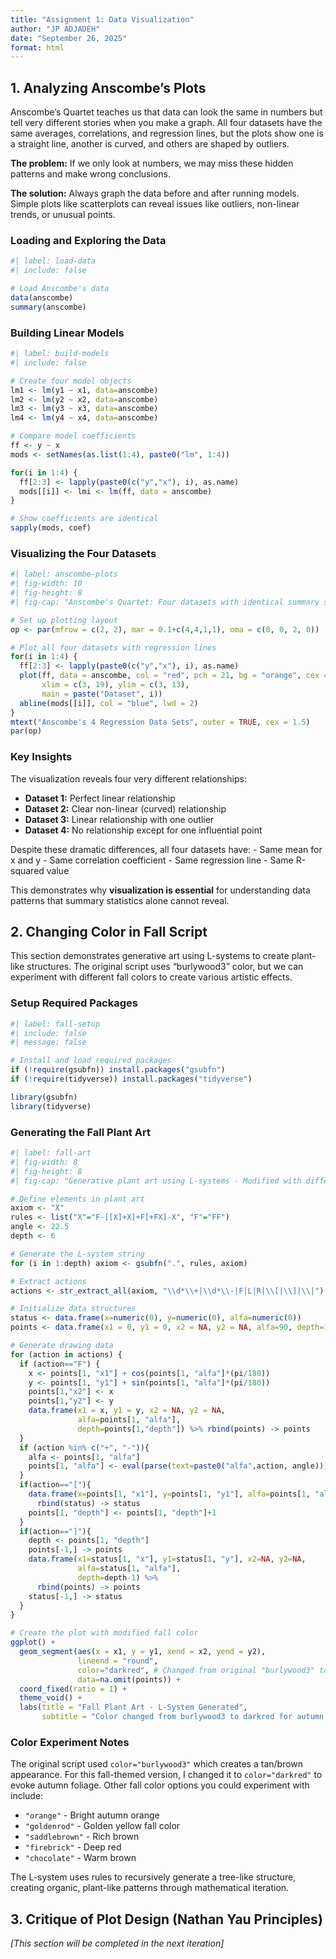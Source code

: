 ```yaml
---
title: "Assignment 1: Data Visualization"
author: "JP ADJADEH"
date: "September 26, 2025"
format: html
---
```


## 1. Analyzing Anscombe's Plots

Anscombe's Quartet teaches us that data can look the same in numbers but tell very different stories when you make a graph. All four datasets have the same averages, correlations, and regression lines, but the plots show one is a straight line, another is curved, and others are shaped by outliers. 

**The problem:** If we only look at numbers, we may miss these hidden patterns and make wrong conclusions. 

**The solution:** Always graph the data before and after running models. Simple plots like scatterplots can reveal issues like outliers, non-linear trends, or unusual points.

### Loading and Exploring the Data

```r
#| label: load-data
#| include: false

# Load Anscombe's data
data(anscombe)
summary(anscombe)
```

### Building Linear Models

```r
#| label: build-models
#| include: false

# Create four model objects
lm1 <- lm(y1 ~ x1, data=anscombe)
lm2 <- lm(y2 ~ x2, data=anscombe)
lm3 <- lm(y3 ~ x3, data=anscombe)
lm4 <- lm(y4 ~ x4, data=anscombe)

# Compare model coefficients
ff <- y ~ x
mods <- setNames(as.list(1:4), paste0("lm", 1:4))

for(i in 1:4) {
  ff[2:3] <- lapply(paste0(c("y","x"), i), as.name)
  mods[[i]] <- lmi <- lm(ff, data = anscombe)
}

# Show coefficients are identical
sapply(mods, coef)
```

### Visualizing the Four Datasets

```r
#| label: anscombe-plots
#| fig-width: 10
#| fig-height: 8
#| fig-cap: "Anscombe's Quartet: Four datasets with identical summary statistics but very different patterns"

# Set up plotting layout
op <- par(mfrow = c(2, 2), mar = 0.1+c(4,4,1,1), oma = c(0, 0, 2, 0))

# Plot all four datasets with regression lines
for(i in 1:4) {
  ff[2:3] <- lapply(paste0(c("y","x"), i), as.name)
  plot(ff, data = anscombe, col = "red", pch = 21, bg = "orange", cex = 1.2,
       xlim = c(3, 19), ylim = c(3, 13),
       main = paste("Dataset", i))
  abline(mods[[i]], col = "blue", lwd = 2)
}
mtext("Anscombe's 4 Regression Data Sets", outer = TRUE, cex = 1.5)
par(op)
```

### Key Insights

The visualization reveals four very different relationships:

- **Dataset 1:** Perfect linear relationship
- **Dataset 2:** Clear non-linear (curved) relationship  
- **Dataset 3:** Linear relationship with one outlier
- **Dataset 4:** No relationship except for one influential point

Despite these dramatic differences, all four datasets have:
- Same mean for x and y
- Same correlation coefficient
- Same regression line
- Same R-squared value

This demonstrates why **visualization is essential** for understanding data patterns that summary statistics alone cannot reveal.

## 2. Changing Color in Fall Script

This section demonstrates generative art using L-systems to create plant-like structures. The original script uses "burlywood3" color, but we can experiment with different fall colors to create various artistic effects.

### Setup Required Packages

```r
#| label: fall-setup
#| include: false
#| message: false

# Install and load required packages
if (!require(gsubfn)) install.packages("gsubfn")
if (!require(tidyverse)) install.packages("tidyverse")

library(gsubfn)
library(tidyverse)
```

### Generating the Fall Plant Art

```r
#| label: fall-art
#| fig-width: 8
#| fig-height: 8
#| fig-cap: "Generative plant art using L-systems - Modified with different fall colors"

# Define elements in plant art
axiom <- "X"
rules <- list("X"="F-[[X]+X]+F[+FX]-X", "F"="FF")
angle <- 22.5
depth <- 6

# Generate the L-system string
for (i in 1:depth) axiom <- gsubfn(".", rules, axiom)

# Extract actions
actions <- str_extract_all(axiom, "\\d*\\+|\\d*\\-|F|L|R|\\[|\\]|\\|") %>% unlist

# Initialize data structures
status <- data.frame(x=numeric(0), y=numeric(0), alfa=numeric(0))
points <- data.frame(x1 = 0, y1 = 0, x2 = NA, y2 = NA, alfa=90, depth=1)

# Generate drawing data
for (action in actions) {
  if (action=="F") {
    x <- points[1, "x1"] + cos(points[1, "alfa"]*(pi/180))
    y <- points[1, "y1"] + sin(points[1, "alfa"]*(pi/180))
    points[1,"x2"] <- x
    points[1,"y2"] <- y
    data.frame(x1 = x, y1 = y, x2 = NA, y2 = NA,
               alfa=points[1, "alfa"],
               depth=points[1,"depth"]) %>% rbind(points) -> points
  }
  if (action %in% c("+", "-")){
    alfa <- points[1, "alfa"]
    points[1, "alfa"] <- eval(parse(text=paste0("alfa",action, angle)))
  }
  if(action=="["){
    data.frame(x=points[1, "x1"], y=points[1, "y1"], alfa=points[1, "alfa"]) %>%
      rbind(status) -> status
    points[1, "depth"] <- points[1, "depth"]+1
  }
  if(action=="]"){
    depth <- points[1, "depth"]
    points[-1,] -> points
    data.frame(x1=status[1, "x"], y1=status[1, "y"], x2=NA, y2=NA,
               alfa=status[1, "alfa"],
               depth=depth-1) %>%
      rbind(points) -> points
    status[-1,] -> status
  }
}

# Create the plot with modified fall color
ggplot() +
  geom_segment(aes(x = x1, y = y1, xend = x2, yend = y2),
               lineend = "round",
               color="darkred", # Changed from original "burlywood3" to "darkred"
               data=na.omit(points)) +
  coord_fixed(ratio = 1) +
  theme_void() +
  labs(title = "Fall Plant Art - L-System Generated",
       subtitle = "Color changed from burlywood3 to darkred for autumn theme")
```

### Color Experiment Notes

The original script used `color="burlywood3"` which creates a tan/brown appearance. For this fall-themed version, I changed it to `color="darkred"` to evoke autumn foliage. Other fall color options you could experiment with include:

- `"orange"` - Bright autumn orange
- `"goldenrod"` - Golden yellow fall color  
- `"saddlebrown"` - Rich brown
- `"firebrick"` - Deep red
- `"chocolate"` - Warm brown

The L-system uses rules to recursively generate a tree-like structure, creating organic, plant-like patterns through mathematical iteration.

## 3. Critique of Plot Design (Nathan Yau Principles)

*[This section will be completed in the next iteration]*